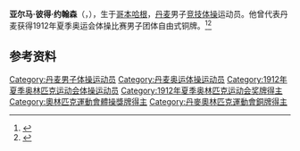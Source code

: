 {{NoteTA|G1=Sports}}
'''亚尔马·彼得·约翰森'''（{{lang-da|Hjalmar Peter Johansen}}，{{bd|1892年|11月1日|1979年|12月9日}}），生于[[哥本哈根|哥本哈根]]，[[丹麦|丹麦]]男子[[竞技体操|竞技体操]]运动员。他曾代表丹麦获得1912年夏季奥运会体操比赛男子团体自由式铜牌。<ref>{{Cite web|title=Hjalmar JOHANSEN|url=https://www.olympic.org/hjalmar-johansen|accessdate=2021-03-29|work=International Olympic Committee}}</ref><ref>{{cite web|url=https://www.olympedia.org/athletes/29650|title=Hjalmar Johansen|work=Olympedia|accessdate=2021-03-30|archive-date=2021-04-16|archive-url=https://web.archive.org/web/20210416165025/https://www.olympedia.org/athletes/29650}}</ref>

== 参考资料 ==
{{reflist}}

{{Authority control}}
{{DEFAULTSORT:Johansen, Hjalmar-Peter}}
[[Category:丹麦男子体操运动员|Category:丹麦男子体操运动员]]
[[Category:丹麦奥运体操运动员|Category:丹麦奥运体操运动员]]
[[Category:1912年夏季奥林匹克运动会体操运动员|Category:1912年夏季奥林匹克运动会体操运动员]]
[[Category:1912年夏季奥林匹克运动会奖牌得主|Category:1912年夏季奥林匹克运动会奖牌得主]]
[[Category:奧林匹克運動會體操獎牌得主|Category:奧林匹克運動會體操獎牌得主]]
[[Category:丹麥奧林匹克運動會銅牌得主|Category:丹麥奧林匹克運動會銅牌得主]]